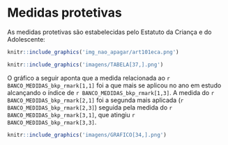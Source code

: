# Medidas protetivas


As medidas protetivas são estabelecidas pelo Estatuto da Criança e do Adolescente:
\leavevmode
\newline
```r
knitr::include_graphics('img_nao_apagar/art101eca.png')
```

\leavevmode
\newline
```r
knitr::include_graphics('imagens/TABELA[37,].png')
```
\newpage

O gráfico a seguir aponta que a medida relacionada ao `r BANCO_MEDIDAS_bkp_rmark[1,1]` foi a que mais se
aplicou no ano em estudo alcançando o índice de `r BANCO_MEDIDAS_bkp_rmark[1,3]`. A medida do `r BANCO_MEDIDAS_bkp_rmark[2,1]` foi a segunda mais aplicada (`r BANCO_MEDIDAS_bkp_rmark[2,3]`) seguida pela medida do `r BANCO_MEDIDAS_bkp_rmark[3,1]`, que atingiu  `r BANCO_MEDIDAS_bkp_rmark[3,3]`.

\leavevmode
\newline

```r
knitr::include_graphics('imagens/GRAFICO[34,].png')
```
\newpage
